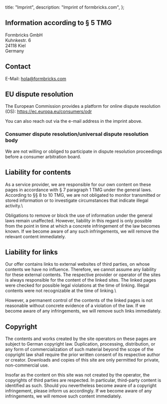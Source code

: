
  title: "Imprint",
  description: "Imprint of formbricks.com",
};

## Information according to § 5 TMG

Formbricks GmbH\
Kuhnkestr. 6\
24118 Kiel\
Germany

## Contact

E-Mail: hola@formbricks.com

## EU dispute resolution

The European Commission provides a platform for online dispute resolution (OS): https://ec.europa.eu/consumers/odr

You can also reach out via the e-mail address in the imprint above.

### Consumer dispute resolution/universal dispute resolution body

We are not willing or obliged to participate in dispute resolution proceedings before a consumer arbitration board.

## Liability for contents

As a service provider, we are responsible for our own content on these pages in accordance with § 7 paragraph 1 TMG under the general laws. According to §§ 8 to 10 TMG, we are not obligated to monitor transmitted or stored information or to investigate circumstances that indicate illegal activity.\

Obligations to remove or block the use of information under the general laws remain unaffected. However, liability in this regard is only possible from the point in time at which a concrete infringement of the law becomes known. If we become aware of any such infringements, we will remove the relevant content immediately.

## Liability for links

Our offer contains links to external websites of third parties, on whose contents we have no influence. Therefore, we cannot assume any liability for these external contents. The respective provider or operator of the sites is always responsible for the content of the linked sites. The linked pages were checked for possible legal violations at the time of linking. Illegal contents were not recognizable at the time of linking.\

However, a permanent control of the contents of the linked pages is not reasonable without concrete evidence of a violation of the law. If we become aware of any infringements, we will remove such links immediately.

## Copyright

The contents and works created by the site operators on these pages are subject to German copyright law. Duplication, processing, distribution, or any form of commercialization of such material beyond the scope of the copyright law shall require the prior written consent of its respective author or creator. Downloads and copies of this site are only permitted for private, non-commercial use.

Insofar as the content on this site was not created by the operator, the copyrights of third parties are respected. In particular, third-party content is identified as such. Should you nevertheless become aware of a copyright infringement, please inform us accordingly. If we become aware of any infringements, we will remove such content immediately.

